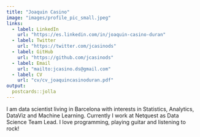 ```yaml
---
title: "Joaquin Casino"
image: "images/profile_pic_small.jpeg"
links:
  - label: LinkedIn
    url: "https://es.linkedin.com/in/joaquin-casino-duran"
  - label: Twitter
    url: "https://twitter.com/jcasinods"
  - label: GitHub
    url: "https://github.com/jcasinods"
  - label: Email
    url: "mailto:jcasino.ds@gmail.com"
  - label: CV
    url: "cv/cv_joaquincasinoduran.pdf"  
output:
  postcards::jolla
---
```

 
I am data scientist living in Barcelona with interests in Statistics, Analytics,
DataViz and Machine Learning. Currently I work at Netquest as Data Science Team Lead. 
I love programming, playing guitar and listening to rock!
